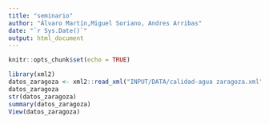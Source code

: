```yaml
---
title: "seminario"
author: "Álvaro Martín,Miguel Soriano, Andres Arribas"
date: "`r Sys.Date()`"
output: html_document
---
```


```r
knitr::opts_chunk$set(echo = TRUE)
```

```r
library(xml2)
datos_zaragoza <- xml2::read_xml("INPUT/DATA/calidad-agua zaragoza.xml")
datos_zaragoza
str(datos_zaragoza)
summary(datos_zaragoza)
View(datos_zaragoza)
```

